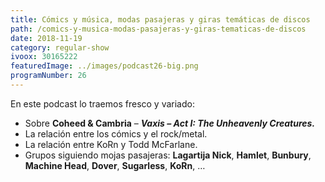 ```yaml
---
title: Cómics y música, modas pasajeras y giras temáticas de discos
path: /comics-y-musica-modas-pasajeras-y-giras-tematicas-de-discos
date: 2018-11-19
category: regular-show
ivoox: 30165222
featuredImage: ../images/podcast26-big.png
programNumber: 26
---
```


En este podcast lo traemos fresco y variado:

*   Sobre **Coheed &amp; Cambria** – _**Vaxis – Act I: The Unheavenly Creatures.**_
*   La relación entre los cómics y el rock/metal.
*   La relación entre KoRn y Todd McFarlane.
*   Grupos siguiendo mojas pasajeras: **Lagartija Nick**, **Hamlet**, **Bunbury**, **Machine Head**, **Dover**, **Sugarless**, **KoRn**, …
